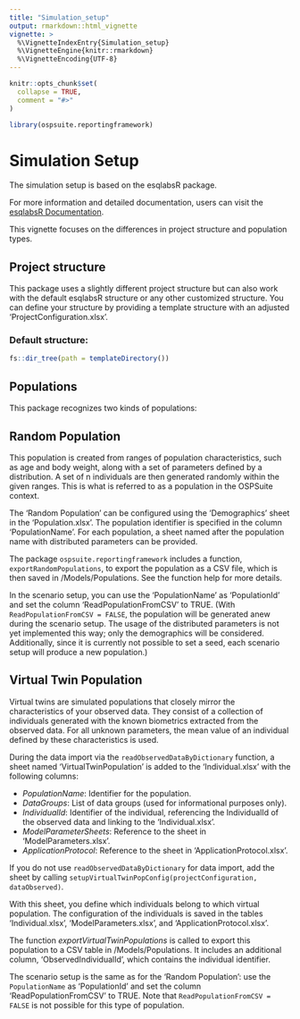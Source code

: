 ```yaml
---
title: "Simulation_setup"
output: rmarkdown::html_vignette
vignette: >
  %\VignetteIndexEntry{Simulation_setup}
  %\VignetteEngine{knitr::rmarkdown}
  %\VignetteEncoding{UTF-8}
---
```


```r
knitr::opts_chunk$set(
  collapse = TRUE,
  comment = "#>"
)
```

```r
library(ospsuite.reportingframework)
```

# Simulation Setup

The simulation setup is based on the esqlabsR package.

For more information and detailed documentation, users can visit the [esqlabsR Documentation](https://esqlabs.github.io/esqlabsR/).

This vignette focuses on the differences in project structure and population types.

## Project structure

This package uses a slightly different project structure but can also work with the default esqlabsR structure or any other customized structure. You can define your structure by providing a template structure with an adjusted 'ProjectConfiguration.xlsx'.


### Default structure:

```r
fs::dir_tree(path = templateDirectory())
```


## Populations

This package recognizes two kinds of populations:

## Random Population

This population is created from ranges of population characteristics, such as age and body weight, along with a set of parameters defined by a distribution. A set of n individuals are then generated randomly within the given ranges. This is what is referred to as a population in the OSPSuite context.

The 'Random Population' can be configured using the 'Demographics' sheet in the 'Population.xlsx'. The population identifier is specified in the column 'PopulationName'. For each population, a sheet named after the population name with distributed parameters can be provided.

The package `ospsuite.reportingframework` includes a function, `exportRandomPopulations`, to export the population as a CSV file, which is then saved in <rootdirectory>/Models/Populations. See the function help for more details.

In the scenario setup, you can use the 'PopulationName' as 'PopulationId' and set the column 'ReadPopulationFromCSV' to TRUE. (With `ReadPopulationFromCSV = FALSE`, the population will be generated anew during the scenario setup. The usage of the distributed parameters is not yet implemented this way; only the demographics will be considered. Additionally, since it is currently not possible to set a seed, each scenario setup will produce a new population.)


## Virtual Twin Population

Virtual twins are simulated populations that closely mirror the characteristics of your observed data. They consist of a collection of individuals generated with the known biometrics extracted from the observed data. For all unknown parameters, the mean value of an individual defined by these characteristics is used.

During the data import via the `readObservedDataByDictionary` function, a sheet named 'VirtualTwinPopulation' is added to the 'Individual.xlsx' with the following columns:

- *PopulationName*: Identifier for the population.
- *DataGroups*: List of data groups (used for informational purposes only).
- *IndividualId*: Identifier of the individual, referencing the IndividualId of the observed data and linking to the 'Individual.xlsx'.
- *ModelParameterSheets*: Reference to the sheet in 'ModelParameters.xlsx'.
- *ApplicationProtocol*: Reference to the sheet in 'ApplicationProtocol.xlsx'.

If you do not use `readObservedDataByDictionary` for data import, add the sheet by calling `setupVirtualTwinPopConfig(projectConfiguration, dataObserved)`.

With this sheet, you define which individuals belong to which virtual population. The configuration of the individuals is saved in the tables 'Individual.xlsx', 'ModelParameters.xlsx', and 'ApplicationProtocol.xlsx'.

The function *exportVirtualTwinPopulations* is called to export this population to a CSV table in <rootdirectory>/Models/Populations. It includes an additional column, 'ObservedIndividualId', which contains the individual identifier.

The scenario setup is the same as for the 'Random Population': use the `PopulationName` as 'PopulationId' and set the column 'ReadPopulationFromCSV' to TRUE. Note that `ReadPopulationFromCSV = FALSE` is not possible for this type of population.

